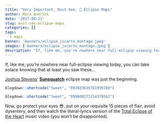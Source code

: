 ```yaml
---
title: "Very Important, Must-See, 🐐 Eclipse Maps"
author: Mara Averick
date: '2017-08-21'
slug: must-see-eclipse-maps
categories: []
tags:
  - maps
banner: 'banners/eclipse_jscarto_montage.jpeg'
images: ['banners/eclipse_jscarto_montage.jpeg']
description: "If, like me, you're nowhere near full-eclipse viewing today, you can take solace knowing that at least you saw these 🗺s..."
---
```


If, like me, you're nowhere near full-eclipse viewing today, you can take solace knowing that at least you saw these...

[Joshua Stevens](http://www.joshuastevens.net/)' [**Sunsquatch**](https://twitter.com/jscarto/status/892933635761995780) eclipse map was just the beginning.

```r
blogdown::shortcode("tweet", "892933635761995780")
```

```r
blogdown::shortcode("tweet", "899609271314370562")
```


Now, go protect your eyes 😎, put on your requisite 15 pieces of flair, avoid dysentery, and then watch the literal-lyrics version of the [Total Eclipse of the Heart](https://youtu.be/fsgWUq0fdKk) music video (you won't be disappointed).
